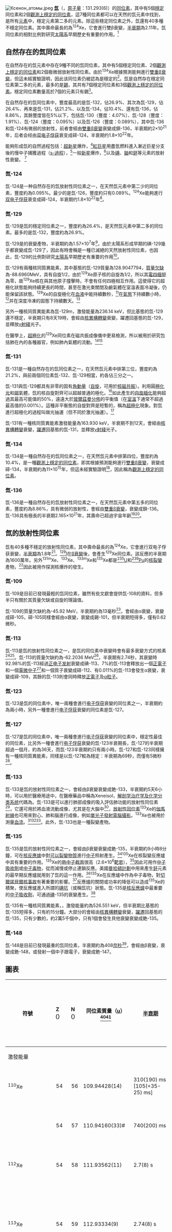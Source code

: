 {{infobox element isotopes
|infobox_name=xenon
|symbol=Xe
| name =  氙
|isotopes=
{{infobox element isotopes/isotopes decays | mn=124 | sym=氙 | na=0.095% | n=70 |firstlinks=yes
  | tsl=xenon-124  | link=氙-124 | lang=en 
  |  hl={{nowrap|1.8{{e|22}} <sub>[[年|年]]</sub>}}
  |  halflife_ref = <ref name="124Xe"/>
  |  dm={{衰變|εε}} | tsl1=terrium-124 | link1=碲-124 | lang1=en| pn=124 | ps=碲 }}
{{infobox element isotopes/isotopes decays | mn=125 | sym=Xe
 | na=[[synthetic_radioisotope|syn]] | hl=16.9 <sub>[[小時|小時]]</sub>
 | dm={{衰變|ε}} | de=1.652 | tsl1=iodine-125 | link1=碘-125 | lang1=en| pn=125 | ps=碘 }}
{{infobox element isotopes/isotopes decays | mn=126 | sym=Xe | na=0.089% | n=72 |firstlinks=yes}}
{{infobox element isotopes/isotopes decays | mn=127 | sym=Xe
 | na=syn | hl={{nowrap|<!--排版，避免下面的氙-136換行-->  <nowiki></nowiki>  <nowiki></nowiki>  <nowiki></nowiki>  <nowiki></nowiki>  <nowiki></nowiki>  <nowiki></nowiki>36.345 <sub>[[日|天]]</sub>}}
 | dm={{衰變|ε}} | de=0.662 | tsl1=iodine-127 | link1=碘-127 | lang1=en | pn=127 | ps=碘 }}
{{infobox element isotopes/isotopes stable | mn=128 | sym=Xe | na=1.910% | n=74 |firstlinks=yes}}
{{infobox element isotopes/isotopes stable | mn=129 | sym=Xe | na=26.401% | n=75 |firstlinks=no}}
{{infobox element isotopes/isotopes stable | mn=130 | sym=Xe | na=4.071% | n=76 |firstlinks=no}}
{{infobox element isotopes/isotopes stable | mn=131 | sym=Xe | na=21.232% | n=77 |firstlinks=no}}
{{infobox element isotopes/isotopes stable | mn=132 | sym=Xe | na=26.909% | n=78 |firstlinks=no}}
{{infobox element isotopes/isotopes decays | mn=133 | sym=Xe
 | na=syn | hl=5.247 <sub>[[日|天]]</sub>
 | dm={{衰變|β-}} | de=0.427 | tsl1=caesium-133 | link1=銫-133 | lang1=en | pn=133 | ps=銫}}
{{infobox element isotopes/isotopes decays | mn=134 | sym=Xe | na=10.436% | n=80 |firstlinks=yes
  |  hl={{nowrap|下限：}}<br/>{{nowrap|11{{e|15}} <sub>[[年|年]]</sub>}} |  halflife_ref = <ref name="124Xe&134Xe"/>
 }}
{{infobox element isotopes/isotopes decays | mn=135 | sym=氙 | tsl=xenon-135  | link=氙-135  | lang=en
 | na=syn | hl=9.14 <sub>[[小時|小時]]</sub>
 | dm={{衰變|β-}} | de=1.16 | link1=銫-135| pn=135 | ps=銫}}
{{infobox element isotopes/isotopes decays | mn=136 | sym=Xe | na=8.857% 
|hl=2.165{{e|21}} <sub>[[年|年]]</sub> | halflife_ref=<ref name="Albert2013">{{cite journal | doi = 10.1103/PhysRevC.89.015502
 | title = Improved measurement of the 2νββ half-life of <sup>136</sup>Xe with the EXO-200 detector
 | journal = Physical Review C| volume = 89| year = 2014
 | last1 = Albert | first1 = J. B.| last2 = Auger | first2 = M.| last3 = Auty | first3 = D. J.
 | last4 = Barbeau | first4 = P. S.| last5 = Beauchamp | first5 = E.| last6 = Beck | first6 = D.| last7 = Belov
 | first7 = V.| last8 = Benitez-Medina | first8 = C.| last9 = Bonatt | first9 = J.
 | last10 = Breidenbach | first10 = M.| last11 = Brunner | first11 = T.| last12 = Burenkov | first12 = A.| last13 = Cao | first13 = G. F.
 | last14 = Chambers | first14 = C.| last15 = Chaves | first15 = J.| last16 = Cleveland | first16 = B.
 | last17 = Cook | first17 = S.| last18 = Craycraft | first18 = A.| last19 = Daniels | first19 = T.
 | last20 = Danilov | first20 = M.| last21 = Daugherty | first21 = S. J.| last22 = Davis | first22 = C. G.| last23 = Davis | first23 = J.
 | last24 = Devoe | first24 = R.| last25 = Delaquis | first25 = S.| last26 = Dobi | first26 = A.| last27 = Dolgolenko | first27 = A.
 | last28 = Dolinski | first28 = M. J.
 | last29 = Dunford | first29 = M.| last30 = Fairbank | first30 = W.| display-authors = 29}}</ref>
<ref name="EXO">
{{cite journal |last=Ackerman |first=N. |coauthors=''et.al'' |year=2011 |title=Observation of Two-Neutrino Double-Beta Decay in <sup>136</sup>Xe with the EXO-200 Detector |journal=[[Physical_Review_Letters|Physical Review Letters]] |volume=107 |issue=21 |page=212501 |doi=10.1103/PhysRevLett.107.212501 |bibcode = 2011PhRvL.107u2501A}}</ref>
 | dm={{衰變|β-β-}} | de=2.45783 | mode_ref=<ref>{{cite journal | last1 = Redshaw | first1 = M. | last2 = Wingfield | first2 = E.
 | last3 = McDaniel | first3 = J. | last4 = Myers | first4 = E. | title = Mass and Double-Beta-Decay Q Value of <sup>136</sup>Xe
 | doi = 10.1103/PhysRevLett.98.053003 | journal = Physical Review Letters | volume = 98 | issue = 5 | pages = 53003 | year = 2007 | pmid = 
 | pmc = |bibcode = 2007PhRvL..98e3003R }}</ref> | tsl1=barium-136 | link1=鋇-136 | lang1=en | pn=136| ps=鋇}}

|isotopes table footnote=
|standard atomic weight=131.293(6)
|conventional atomic weight=
|standard atomic weight ref={{CIAAW2016}}
}}
[[Image:Ксенон_атомы.jpeg|thumb]]
'''[[氙|氙]]'''（{{化學式|氙}}，[[原子量|原子量]]：131.293(6)）的[[同位素|同位素]]，其中有5個[[穩定同位素|穩定]]同位素和2個[[觀測上穩定的同位素|觀測上穩定的同位素]]，這7種同位素都可以在天然的氙元素中找到，是所有[[化學元素|元素]]中，穩定元素第二多的元素。除這些穩定同位素之外，氙還有40多種不穩定同位素。其中壽命最長的為<sup>124</sup>Xe，它會進行雙β衰變，[[半衰期|半衰期]]為2.11{{e|21}}年。氙同位素的相對比例對研究[[太陽系|太陽系]]早期歷史有重要的作用。<ref name="kaneoka">{{cite journal|last=Kaneoka|first=Ichiro|title=Xenon's Inside Story|journal=Science|year=1998|volume=280|issue=5365|pages=851–852|doi=10.1126/science.280.5365.851b}}</ref>

== 自然存在的氙同位素 ==
{{main|氙}}
在自然存在的氙元素中存在9種不同的氙同位素，其中有5個穩定同位素、2個[[觀測上穩定的同位素|觀測上穩定的同位素]]和2個极微弱放射性同位素。由於<sup>134</sup>Xe根據預測能夠進行[[雙重β衰變|雙重β衰變]]，但這未經實驗證明，因此该同位素仍被認為是穩定的<ref name="124Xe&134Xe">{{cite journal|last=Barabash|first=A. S.|title=Average (Recommended) Half-Life Values for Two-Neutrino Double-Beta Decay|journal=Czechoslovak Journal of Physics|year=2002|volume=52|issue=4|pages=567–573|doi=10.1023/A:1015369612904|arxiv = nucl-ex/0203001 |bibcode = 2002CzJPh..52..567B }}</ref>。氙是自然存在穩定同位素第二多的元素，最多的是[[錫|錫]]，其共有7個穩定同位素和3個[[觀測上穩定的同位素|觀測上穩定的同位素]]。穩定同位素數量高於7個的元素只有錫<ref>{{cite book|first=J. B.|last=Rajam|year=1960|title=Atomic Physics|edition=7th|publisher=S. Chand and Co.|location=Delhi|isbn=81-219-1809-X}}</ref>。

在自然存在的氙同位素中，豐度最高的是氙-132，佔26.9%、其次為氙-129，佔26.4%、再來是氙-131，佔21.2%、以及氙-134，佔10.4%、還有氙-136，佔8.86%，其餘豐度皆在5%以下，包括氙-130（豐度：4.07%）、氙-128（豐度：1.91%）、氙-124（豐度：0.095%）以及氙-126（豐度：0.089%），其中氙-136和氙-124有微弱的放射性，前者會經由[[雙重β衰變|雙重β衰變]]衰變成鋇-136，半衰期約2×10<sup>21</sup>年，后者会经由[[双电子俘获|双电子俘获]]衰变成碲-124，半衰期约1.8×10<sup>22</sup>年。

能夠形成氙的自然過程包括：[[超新星|超新星]]爆炸，<ref name="heymann">{{cite conference|last=Heymann|first=D.|coauthors=Dziczkaniec, M.|title=Xenon from intermediate zones of supernovae|booktitle=Proceedings 10th Lunar and Planetary Science Conference|pages=1943–1959|publisher=Pergamon Press, Inc.|date=March 19–23, 1979|location=Houston, Texas|bibcode=1979LPSC...10.1943H}}</ref>[[紅巨星|紅巨星]]用盡氫燃料進入漸近巨星分支後的慢中子捕獲過程（[[s-過程|s-過程]]），<ref>{{cite journal|author=Beer, H.; Kaeppeler, F.; Reffo, G.; Venturini, G.|title=Neutron capture cross-sections of stable xenon isotopes and their application in stellar nucleosynthesis|journal=Astrophysics and Space Science |volume=97|issue=1 |pages=95–119|doi=10.1007/BF00684613 |bibcode=1983Ap&SS..97...95B|date=November 1983}}</ref>一般[[新星|新星]]爆炸，<ref>{{cite journal|last=Pignatari|first=M.|coauthors=Gallino, R.; Straniero, O.; Davis, A.|title=The origin of xenon trapped in presolar mainstream SiC grains|journal=Memorie della Societa Astronomica Italiana|year=2004|volume=75|pages=729–734|bibcode=2004MmSAI..75..729P|last2=Gallino|last3=Straniero|last4=Davis}}</ref>以及[[碘|碘]]、[[鈾|鈾]]和[[鈈|鈈]]等元素的放射性衰變。 <ref name="caldwell" />

=== 氙-124 ===
氙-124是一种自然存在的氙放射性同位素之一，在天然氙元素中第二少的同位素，豐度約為0.095%。最少的是氙-126，豐度約只有0.089%。<sup>124</sup>Xe能夠進行[[双电子俘获|双电子俘获]]衰变成碲-124，半衰期约1.8×10<sup>22</sup>年<ref name="124Xe">{{cite web |title=A Dark Matter Detector Just Recorded One of The Rarest Events Known to Science |url=https://www.sciencealert.com/a-dark-matter-detector-just-detected-one-of-the-rarest-events-ever-in-science |author=David Nield |date=2019-04-26 |accessdate=2019-04-29 |archive-date=2019-04-26 |archive-url=https://web.archive.org/web/20190426030325/https://www.sciencealert.com/a-dark-matter-detector-just-detected-one-of-the-rarest-events-ever-in-science |dead-url=no }}</ref>。

=== 氙-129 ===
氙-129是氙的穩定同位素之一，豐度約為26.4%，是天然氙元素中第二多的同位素。最多的是氙-132，豐度約為26.9%。

氙-129是{{link-en|碘-129|Iodine-129}}的衰變產物，半衰期約為1.57×10<sup>7</sup>年<ref name="B">National Nuclear Data Center, Brookhaven National Laboratory, information extracted from the [http://www.nndc.bnl.gov/nudat2/ NuDat 2.1 database] {{Wayback|url=http://www.nndc.bnl.gov/nudat2/ |date=20180714022824 }}. (Retrieved Sept. 2005, from the code of the popup boxes).</ref>，由於太陽系形成早期的碘-129幾乎都衰變成氙-129了，因此有時會稱{{link-en|碘-129|Iodine-129}}是一種已滅絕的天然放射性同位素，也因此，氙-129的比例對研究[[太陽系|太陽系]]早期歷史有重要的作用<ref name="kaneoka" />。

氙-129有兩種核同質異能素，其中基態的氙-129質量為128.9047794，[[質量欠缺|質量欠缺]]為-88.6960MeV，具有自旋1/2，由於<sup>129</sup>Xe原子核的自旋為1/2，所以其[[電場|電]][[四極矩|四極矩]]為零，故<sup>129</sup>Xe核在與其他原子撞擊時，不會有任何四極相互作用。這使得它的超極化狀態能夠持續更長的時間，甚至在激光束關閉及鹼氣體在室溫表面冷凝後，仍能保留該狀態。<sup>129</sup>Xe的自旋極化在[[血液|血液]]中能持續數秒，<ref>{{cite journal|first=J.|last=Wolber|coauthors=Cherubini, A.; Leach, M. O.; Bifone, A.|title = On the oxygenation-dependent <sup>129</sup>Xe ''T''<sub>1</sub> in blood|year = 2000|journal = NMR in Biomedicine|volume = 13|issue = 4|pages = 234–7|doi = 10.1002/1099-1492(200006)13:4<234::AID-NBM632>3.0.CO;2-K|pmid=10867702}}</ref>在[[氣態|氣態]]下持續數小時，<ref>{{ cite journal|first=B.|last=Chann|coauthors=Nelson, I. A.; Anderson, L. W.; Driehuys, B.; Walker, T. G.|title=<sup>129</sup>Xe-Xe molecular spin relaxation|year=2002|journal=Physical Review Letters|volume=88|issue=11|pages=113–201|doi=10.1103/PhysRevLett.88.113201 |bibcode=2002PhRvL..88k3201C}}</ref>并在深度冷凍的固態下持續數天。<ref>{{cite encyclopedia|first=Gustav Konrad|last=von Schulthess|coauthors=Smith, Hans-Jørgen; Pettersson, Holger; Allison, David John|year=1998|title=The Encyclopaedia of Medical Imaging|page=194|publisher=Taylor & Francis|isbn=1-901865-13-4|url=http://books.google.com/books?id=zvDY5unRC4oC&pg=PA194|accessdate=2013-12-13|archive-date=2014-01-05|archive-url=https://web.archive.org/web/20140105070852/http://books.google.com/books?id=zvDY5unRC4oC&pg=PA194|dead-url=no}}</ref>

另外一種核同質異能素為氙-129m，激發能量為236.14 keV，但比基態的氙-129還不穩定，半衰期只有8天19時，會經由[[核異構轉變|核異構轉變]]衰變，躍遷回基態的氙-129，並釋放[[γ射綫|γ射綫]]光子。

在醫學上，[[超極化_(物理學)|超極化]]的<sup>129</sup>Xe同位素在磁共振成像儀中更易檢測，所以被用於研究包括肺在內的各種器官，例如肺內氣體的流動。<ref>{{cite journal|last=Albert|first=M. S.|coauthors=Balamore, D.|title=Development of hyperpolarized noble gas MRI|journal=Nuclear Instruments and Methods in Physics Research A|year=1998|volume=402|issue=2–3|pages=441–53|doi=10.1016/S0168-9002(97)00888-7 |pmid=11543065|bibcode = 1998NIMPA.402..441A }}</ref><ref>{{cite news|last=Irion|first=Robert|date=March 23, 1999|title=Head Full of Xenon?|publisher=Science News|url=http://sciencenow.sciencemag.org/cgi/content/full/1999/323/3|accessdate=2007-10-08|archiveurl=https://web.archive.org/web/20040117194538/http://sciencenow.sciencemag.org/cgi/content/full/1999/323/3|archivedate=2004年1月17日|deadurl=yes}}</ref>

=== 氙-131 ===
氙-131是一種自然存在的氙同位素之一，在天然氙元素中排第三位，豐度約為21.2%，與前兩個同位素氙-132、氙-129相當，約各佔三分之一。

氙-131與氙-129都具有非零的固有[[角動量|角動量]]（[[自旋|自旋]]，可用於[[核磁共振|核磁共振]]）。利用圓[[極化光|極化光]]和[[銣|銣]]氣體，氙的核自旋對齊可以超越普通的極化。<ref>{{cite journal|last=Otten|first=Ernst W.|year=2004|title=Take a breath of polarized noble gas|journal=Europhysics News|volume=35|issue=1|doi=10.1051/epn:2004109|page=16|bibcode = 2004ENews..35...16O }}</ref>如此產生的[[自旋極化|自旋極化]]能夠超過其最高可能值的50%，遠遠大於[[玻爾茲曼分佈|玻爾茲曼分佈]]的平衡值（在[[室溫|室溫]]下通常不超過最高值的0.001%）。這種非平衡態的自旋對齊是短暫的，稱為[[超極化_(物理學)|超極化]]現象。對氙進行超極化的過程叫做光抽運（但不同於激光抽運）。<ref>{{cite journal|journal=Physical Review Letters|volume=96|issue=5|page=053002|year=2006|title = Optical Pumping System Design for Large Production of Hyperpolarized <sup>129</sup>Xe|first=I. C.|last=Ruset|coauthors=Ketel, S.; Hersman, F. W.|doi=10.1103/PhysRevLett.96.053002 |bibcode=2006PhRvL..96e3002R}}</ref>

氙-131有一種核同質異能素激發能量為163.930 keV，半衰期不到12天，會經由[[核異構轉變|核異構轉變]]衰變，[[躍遷|躍遷]]回基態的氙-131，並釋放[[γ射綫|γ射綫]]光子。

=== 氙-134 ===
氙-134是一種自然存在的氙同位素之一，在天然氙元素中排第四位，豐度約為10.4%，是一種[[觀測上穩定的同位素|觀測上穩定的同位素]]，即其根據預測能夠進行[[雙重β衰變|雙重β衰變]]，衰變成碲-134，半衰期約為11×10<sup>15</sup>年，但這未經實驗證明<ref name="124Xe&134Xe"/>，因此稱為[[觀測上穩定的同位素|觀測上穩定的同位素]]。
=== 氙-136 ===
氙-136是一種自然存在的氙放射性同位素之一，在天然氙元素中第五多的同位素，豐度約為8.86%，具有微弱的放射性，會經由[[雙重β衰變|雙重β衰變]]，衰變成鋇-136。氙-136具有極長的半衰期2.165×10<sup>21</sup>年，其壽命已超過宇宙年齡<ref name="Albert2013"/><ref name="EXO"/>。

== 氙的放射性同位素 ==
氙有40多種不穩定的放射性同位素，其中壽命最長的為<sup>124</sup>Xe，它會進行双电子俘获衰變，[[半衰期|半衰期]]為1.8{{e|22}}年<ref name="124Xe"/>。[[碘|<sup>129</sup>I]]在[[β衰變|β衰變]]後，會產生<sup>129</sup>Xe同位素。該反應的半衰期為1600萬年。另外<sup>131m</sup>Xe、<sup>133</sup>Xe、<sup>133m</sup>Xe和<sup>135</sup>Xe都是[[鈾|<sup>235</sup>U]]和[[鈈|<sup>239</sup>Pu]]的[[核裂變|核裂變]]產物，<ref name="caldwell">{{cite web|last=Caldwell|first=Eric|url=http://wwwrcamnl.wr.usgs.gov/isoig/period/xe_iig.html|title=Periodic Table – Xenon|work=Resources on Isotopes|publisher=USGS|accessdate=2007-10-08|date=January 2004|archive-date=2013-12-13|archive-url=https://web.archive.org/web/20131213053952/http://wwwrcamnl.wr.usgs.gov/isoig/period/xe_iig.html|dead-url=yes}}</ref>因此被用作探測核爆炸的發生。
=== 氙-109 ===
氙-109是目前已發現最輕的氙同位素，雖然有些文獻會提供氙-108的資料，但多半只有關於其質量欠缺或自旋的理論值。

氙-109的質量欠缺約為-45.92 MeV，半衰期約為13毫秒<ref name="109Xe">{{Cite web |url=http://www.nndc.bnl.gov/nudat2/reCenter.jsp?z=54&n=55 |title=Xenon-109 |accessdate=2015-09-20 |archive-date=2016-12-31 |archive-url=https://web.archive.org/web/20161231205424/http://www.nndc.bnl.gov/nudat2/reCenter.jsp?z=54&n=55 |dead-url=no }}</ref>，會經由α衰變，衰變成碲-105，碲-105同樣會經由α衰變，衰變成錫-101，但半衰期短得多，僅有0.62微秒。

=== 氙-113 ===
氙-113是氙的放射性同位素之一，是氙的同位素中衰變時會有最多衰變方式的核素<ref name="A">G. Audi, O. Bersillon, J. Blachot, A.H. Wapstra. [http://amdc.in2p3.fr/web/nubase_en.html The Nubase2003 evaluation of nuclear and decay properties] {{Wayback|url=http://amdc.in2p3.fr/web/nubase_en.html |date=20110716114059 }}, Nuc. Phys. A 729, pp. 3-128 (2003).</ref><ref name="iso_data"/>。氙-113的質量欠缺約為-62.2036 MeV<ref name="113Xe">[http://www.nndc.bnl.gov/nudat2/reCenter.jsp?z=54&n=59 Xenon-113] {{Wayback|url=http://www.nndc.bnl.gov/nudat2/reCenter.jsp?z=54&n=59 |date=20161231213316 }} nndc.bnl.gov [2014-9-20]</ref>，半衰期有2.74秒，其衰變時92.98%的氙-113經過[[正电子发射|正电子发射]]衰變成碘-113、7%的氙-113會釋放出一個[[正電子|正電子]]和一個[[電微中子|電微中子]]<ref>{{cite web|author=The University of North Carolina at Chapel Hill|title=Nuclear Chemistry|url=http://www.shodor.org/unchem/advanced/nuc/|accessdate=2012-06-14|archive-date=2019-02-24|archive-url=https://web.archive.org/web/20190224140529/http://www.shodor.org/unchem/advanced/nuc/|dead-url=no}}</ref>和一個質子衰變成碲-112、有0.011%的氙-113會發生α衰變，衰變成碲-109，其餘的氙-113則會同時釋放[[正電子|正電子]]及[[α粒子|α粒子]]。
=== 氙-123 ===
氙-123是氙的同位素中，唯一兩種會進行[[电子俘获|电子俘获]]衰變的同位素之一，半衰期約為兩小時，另外一種會進行[[电子俘获|电子俘获]]衰變的同位素是氙-127。
=== 氙-127 ===
氙-127是氙的同位素中，唯一兩種會進行[[电子俘获|电子俘获]]衰變的同位素中，穩定性最佳的同位素，比另外一種會進行[[电子俘获|电子俘获]]衰變的氙-123半衰期長，氙-127的半衰期超過一個月，約為36天，而氙-123半衰期約只有兩小時。氙-127和氙-123同樣擁有一種核同質異能素，同樣是以氙-127較為穩定：{{核素|氙|127|m}}半衰期為69秒，而{{核素|氙|123|m}}僅有5微秒<ref name="iso_mass_data"/>。

=== 氙-133 ===
{{Infobox isotope|氙-133
    | alternate_names =氙-133
    | background = cyan
    | name_and_symbol = 氙-133, <sup>133</sup>Xe
    | mass_number = 133
    | symbol = Xe
    | num_neutrons = 79  
    | num_protons = 54
    | abundance =  [[Synthetic_radioisotope|syn]]
    | halflife = 5.243 [[Day|d]] (1)
    | decay_product = Caesium-133
    | decay_mass = 133
    | decay_symbol = Cs
    | mass = 132.9059107
    | spin = 3/2+
    | excess_energy =
    | error1 =
    | binding_energy =
    | error2 =
    | decay_mode1 = [[Beta_decay|Beta<sup>−</sup>]]
    | decay_energy1 = 0.427
    | decay_mode2 =
    | decay_energy2 =
    | decay_mode3 =
    | decay_energy3 =
    | decay_mode4 =
    | decay_energy4 =
    }} 
氙-133是氙的放射性同位素之一，會經由β衰變衰變成銫-133，半衰期約5天6小時，可以用於醫療用途中，在醫療藥品中稱為Xeneisol，[[解剖学治疗学及化学分类系统|解剖学治疗学及化学分类系统]]代碼為{{ATC|V09|EX03}}。氙-133是可以進行肺部成像的吸入評估肺功能的放射性同位素<ref>{{Cite journal | last1 = Jones | first1 = R. L. | last2 = Sproule | first2 = B. J. | last3 = Overton | first3 = T. R. | title = Measurement of regional ventilation and lung perfusion with Xe-133 | url = https://archive.org/details/sim_journal-of-nuclear-medicine_1978-10_19_10/page/1187 | journal = Journal of nuclear medicine| volume = 19 | issue = 10 | pages = 1187–1188 | year = 1978 | pmid = 722337}}</ref>，它還可用於將血液流動成像，尤其是在大腦中<ref>{{Cite journal | last1 = Hoshi | first1 = H. | last2 = Jinnouchi | first2 = S. | last3 = Watanabe | first3 = K. | last4 = Onishi | first4 = T. | last5 = Uwada | first5 = O. | last6 = Nakano | first6 = S. | last7 = Kinoshita | first7 = K. | title = Cerebral blood flow imaging in patients with brain tumor and arterio-venous malformation using Tc-99m hexamethylpropylene-amine oxime--a comparison with Xe-133 and IMP | journal = Kaku igaku. the Japanese journal of nuclear medicine | volume = 24 | issue = 11 | pages = 1617–1623 | year = 1987 | pmid = 3502279}}</ref>，[[放射性同位素|放射性同位素]]<sup>133</sup>Xe的[[伽馬射線|伽馬射線]]也可用來對心、肺和腦進行成像，例如[[單光子發射電腦攝影|單光子發射電腦攝影]]。<sup>133</sup>Xe也被用於測量[[血流|血流]]。<ref>{{cite book|first=Ernst|last=Van Der Wall|year=1992|title=What's New in Cardiac Imaging?: SPECT, PET, and MRI
|publisher=Springer|isbn=0-7923-1615-0|url=http://books.google.com/?id=PypZMUhqnK8C&pg=PA41|accessdate=2013-12-13}}</ref><ref>{{cite journal|last=Frank|first=John|title=Introduction to imaging: The chest|journal=Student BMJ|year=1999|volume=12|pages=1–44|url=http://student.bmj.com/issues/04/01/education/8.php|accessdate=2008-06-04|archive-date=2008-05-24|archive-url=https://web.archive.org/web/20080524053951/http://student.bmj.com/issues/04/01/education/8.php|dead-url=no}}</ref><ref>{{cite web|last=Chandak|first=Puneet K.|date=July 20, 1995|url=http://brighamrad.harvard.edu/education/online/BrainSPECT/Theory/Xenon133.html|title=Brain SPECT: Xenon-133|publisher=Brigham RAD|accessdate=2008-06-04|deadurl=yes|archiveurl=https://web.archive.org/web/20120104015834/http://brighamrad.harvard.edu/education/online/BrainSPECT/Theory/Xenon133.html|archivedate=2012年1月4日}}</ref>。此外，氙-133也是一種裂變產物。

=== 氙-135 ===
氙-135是氙的放射性同位素之一，會經由β衰變衰變成銫-135，半衰期約9小時8分鐘，可在[[核反應爐|核反應爐]]中對[[可以裂變物質|可以裂變物質]]進行[[中子|中子]]照射產生。<ref name="lanl">{{cite web |author=Husted, Robert; Boorman, Mollie |date=2003-12-15 |url=http://periodic.lanl.gov/54.shtml |title=Xenon |publisher=Los Alamos National Laboratory, Chemical Division |accessdate=2013-12-13 |archiveurl=https://web.archive.org/web/20130214141617/http://periodic.lanl.gov/54.shtml |archivedate=2013-02-14 |deadurl=yes }}</ref><sup>135</sup>Xe在核裂變反應爐中具有重要的作用。<sup>135</sup>Xe的[[熱中子|熱中子]][[中子截面|截面]]很高（2.6×10<sup>6</sup>[[靶恩|靶恩]]），<ref name="stacey">{{cite book|first=Weston M.|last=Stacey|year=2007|title=Nuclear Reactor Physics|page=213|url=http://books.google.com/?id=y1UgcgVSXSkC&pg=PA213|publisher=Wiley-VCH|isbn=3-527-40679-4|accessdate=2013-12-13}}</ref>因此可用作[[中子吸收劑|中子吸收劑]]或[[中子毒物|中子毒物]]，從而減慢或停止連鎖反應。美國[[曼哈頓計劃|曼哈頓計劃]]中用來產生[[鈈|鈈]]元素的最早期反應爐就用到了氙的這一作用。<ref>{{cite web|author=Staff|url=http://www.cfo.doe.gov/me70/manhattan/hanford_operational.htm|archiveurl=https://web.archive.org/web/20091210094859/http://www.cfo.doe.gov/me70/manhattan/hanford_operational.htm|archivedate=2009-12-10|title=Hanford Becomes Operational|work=The Manhattan Project: An Interactive History|publisher=U.S. Department of Energy|accessdate=2007-10-10|deadurl=yes}}</ref><sup>135</sup>Xe在反應爐中作為中子毒物，對[[切爾諾貝爾核事故|切爾諾貝爾核事故]]有著重要的影響。<ref>{{cite book|title=Modern Physics: An Introductory Text|year=2000|first=Jeremy I.|last=Pfeffer|coauthors=Nir, Shlomo|pages=421 ff.|publisher=Imperial College Press|isbn=1-86094-250-4|url=http://books.google.com/?id=KmMYWP56t98C&pg=PA421|accessdate=2013-12-13}}</ref>反應爐的關閉或功率的降低可以造成<sup>135</sup>Xe的積聚，使反應爐進入所謂的[[碘坑|碘坑]]（或稱氙坑）狀態。氙-135是[[核反應爐|核反應爐]]中最重要的[[中子吸收劑|中子吸收劑]]，可通過[[碘|碘]]-135的衰變產生。<ref name="stacey" />

氙-135有一種核同質異能素，{{核素|氙|135|m}}，激發能量約為526.551 keV，但半衰期比基態的氙-135短得多，只有約15分鐘。大部分的{{核素|氙|135|m}}會經由[[核異構轉變|核異構轉變]]衰變，[[躍遷|躍遷]]回基態的氙-135，只有少數的{{核素|氙|135|m}}，約2萬5千個{{核素|氙|135|m}}中，只有1個{{核素|氙|135|m}}會發生貝他衰變衰變成銫-135。

=== 氙-148 ===
氙-148是目前已發現最重的氙同位素，半衰期約為408[[奈秒|奈秒]]<ref name="148Xe">[http://www.nndc.bnl.gov/nudat2/reCenter.jsp?z=54&n=94 Xenon-148] {{Wayback|url=http://www.nndc.bnl.gov/nudat2/reCenter.jsp?z=54&n=94 |date=20170628121956 }} nndc.bnl.gov</ref>，會經由β衰變，衰變成銫-148，或發射一個中子跟電子，衰變成銫-147。

==圖表==
{| class="wikitable" style="font-size:95%; white-space:nowrap"
! rowspan="2" | 符號
! Z（{{Subatomic particle|link=yes|Proton}}）
! N（{{Subatomic particle|link=yes|Neutron}}）
! 同位素質量（[[原子質量單位|u]]）<ref name="iso_mass_data">Isotope masses from [http://www.nndc.bnl.gov/amdc/index.html Ame2003 Atomic Mass Evaluation] {{webarchive|url=https://web.archive.org/web/20080923134436/http://www.nndc.bnl.gov/amdc/index.html |date=2008-09-23 }} by G. Audi, A.H. Wapstra, C. Thibault, J. Blachot and O. Bersillon in ''Nuclear Physics'' A729 (2003).</ref><ref name="iso_mass">Isotopic compositions and standard atomic masses from [http://www.iupac.org/publications/pac/2003/7506/7506x0683.html Atomic weights of the elements. Review 2000 (IUPAC Technical Report)] {{Wayback|url=http://www.iupac.org/publications/pac/2003/7506/7506x0683.html |date=20110324090740 }}. ''Pure Appl. Chem.'' Vol. 75, No. 6, pp. 683-800, (2003) and [http://www.iupac.org/news/archives/2005/atomic-weights_revised05.html Atomic Weights Revised (2005)] {{Wayback|url=http://www.iupac.org/news/archives/2005/atomic-weights_revised05.html |date=20080305062433 }}.</ref>
! rowspan="2" | [[半衰期|半衰期]]
! rowspan="2" | [[衰變方式|衰變<br>方式]]<ref name="iso_data">{{cite web |url=http://www.nucleonica.net/unc.aspx |title=Universal Nuclide Chart |publisher=nucleonica |registration=yes |accessdate=2015-09-19 |archive-date=2017-02-19 |archive-url=https://web.archive.org/web/20170219043412/http://www.nucleonica.net/unc.aspx |dead-url=no }}</ref><ref group="n">縮寫的涵義：<br>{{衰變|εε}}： [[双电子俘获|双电子俘获]]<br>{{衰變|EC}}： [[电子俘获|电子俘获]]<br>[[核異構轉變|IT]]： [[核異構轉變|核異構轉變]]<br>{{衰變|β+}}：[[正电子发射|正电子发射]]<br>{{衰變|β-}}：[[貝他衰變|貝他衰變]]</ref>
! rowspan="2" | [[衰变产物|衰變<br>產物]]<ref group="n">穩定的衰變產物以粗體表示。</ref>
! rowspan="2" | [[原子核|原子核]]<br />[[自旋|自旋]]
! rowspan="2" | 相對[[豐度|豐度]]<br />（[[莫耳|莫耳]]分率）
! rowspan="2" | 相對[[豐度|豐度]]<br />的變化量<br />（[[莫耳|莫耳]]分率）
|-
! colspan="3" | 激發能量
|-
| rowspan=2|<sup>110</sup>Xe
| rowspan=2 style="text-align:right" | 54
| rowspan=2 style="text-align:right" | 56
| rowspan=2|109.94428(14)
| rowspan=2|310(190) ms<br>[105(+35-25) ms]
| {{衰變|β+}}
| <sup>110</sup>I
| rowspan=2|0+
| rowspan=2|
| rowspan=2|
|-
| {{衰變|α}}
| <sup>106</sup>Te
|-
| rowspan=2|{{核素|氙|111}}
| rowspan=2 style="text-align:right" | 54
| rowspan=2 style="text-align:right" | 57
| rowspan=2|110.94160(33)#
| rowspan=2|740(200) ms
| {{衰變|β+}} (90%)
| <sup>111</sup>I
| rowspan=2|5/2+#
| rowspan=2|
| rowspan=2|
|-
| {{衰變|α}} (10%)
| <sup>107</sup>Te
|-
| rowspan=2|<sup>112</sup>Xe
| rowspan=2 style="text-align:right" | 54
| rowspan=2 style="text-align:right" | 58
| rowspan=2|111.93562(11)
| rowspan=2|2.7(8) s
| {{衰變|β+}} (99.1%)
| <sup>112</sup>I
| rowspan=2|0+
| rowspan=2|
| rowspan=2|
|-
| {{衰變|α}} (.9%)
| <sup>108</sup>Te
|-
| rowspan=4|<sup>113</sup>Xe
| rowspan=4 style="text-align:right" | 54
| rowspan=4 style="text-align:right" | 59
| rowspan=4|112.93334(9)
| rowspan=4|2.74(8) s
| {{衰變|β+}} (92.98%)
| <sup>113</sup>I
| rowspan=4|(5/2+)#
| rowspan=4|
| rowspan=4|
|-
| {{衰變|β+}}, [[proton_emission|p]] (7%)
| <sup>112</sup>Te
|-
| {{衰變|α}} (.011%)
| <sup>109</sup>Te
|-
| {{衰變|β+}}, {{衰變|α}} (.007%)
| <sup>109</sup>Sb
|-
| <sup>114</sup>Xe
| style="text-align:right" | 54
| style="text-align:right" | 60
| 113.927980(12)
| 10.0(4) s
| {{衰變|β+}}
| <sup>114</sup>I
| 0+
|
|
|-
| rowspan=3|<sup>115</sup>Xe
| rowspan=3 style="text-align:right" | 54
| rowspan=3 style="text-align:right" | 61
| rowspan=3|114.926294(13)
| rowspan=3|18(4) s
| {{衰變|β+}} (99.65%)
| <sup>115</sup>I
| rowspan=3|(5/2+)
| rowspan=3|
| rowspan=3|
|-
| {{衰變|β+}}, {{衰變|p}} (.34%)
| <sup>114</sup>Te
|-
| {{衰變|β+}}, {{衰變|α}} (3×10<sup>−4</sup>%)
| <sup>111</sup>Sb
|-
| <sup>116</sup>Xe
| style="text-align:right" | 54
| style="text-align:right" | 62
| 115.921581(14)
| 59(2) s
| {{衰變|β+}}
| <sup>116</sup>I
| 0+
|
|
|-
| rowspan=2|<sup>117</sup>Xe
| rowspan=2 style="text-align:right" | 54
| rowspan=2 style="text-align:right" | 63
| rowspan=2|116.920359(11)
| rowspan=2|61(2) s
| {{衰變|β+}} (99.99%)
| <sup>117</sup>I
| rowspan=2|5/2(+)
| rowspan=2|
| rowspan=2|
|-
| {{衰變|β+}}, {{衰變|p}} (.0029%)
| <sup>116</sup>Te
|-
| <sup>118</sup>Xe
| style="text-align:right" | 54
| style="text-align:right" | 64
| 117.916179(11)
| 3.8(9) min
| {{衰變|β+}}
| <sup>118</sup>I
| 0+
|
|
|-
| <sup>119</sup>Xe
| style="text-align:right" | 54
| style="text-align:right" | 65
| 118.915411(11)
| 5.8(3) min
| {{衰變|β+}}
| <sup>119</sup>I
| 5/2(+)
|
|
|-
| <sup>120</sup>Xe
| style="text-align:right" | 54
| style="text-align:right" | 66
| 119.911784(13)
| 40(1) min
| {{衰變|β+}}
| <sup>120</sup>I
| 0+
|
|
|-
| <sup>121</sup>Xe
| style="text-align:right" | 54
| style="text-align:right" | 67
| 120.911462(12)
| 40.1(20) min
| {{衰變|β+}}
| <sup>121</sup>I
| (5/2+)
|
|
|-
| <sup>122</sup>Xe
| style="text-align:right" | 54
| style="text-align:right" | 68
| 121.908368(12)
| 20.1(1) h
| {{衰變|β+}}
| <sup>122</sup>I
| 0+
|
|
|-
| <sup>123</sup>Xe
| style="text-align:right" | 54
| style="text-align:right" | 69
| 122.908482(10)
| 2.08(2) h
| {{衰變|EC}}
| <sup>123</sup>I
| 1/2+
|
|
|-
| style="text-indent:1em" | <sup>123m</sup>Xe
| colspan="3" style="text-indent:2em" | 185.18(22) keV
| 5.49(26) µs
|
|
| 7/2(-)
|
|
|-
| <sup>124</sup>Xe<ref group="n" name="PN">原生核素</ref>
| style="text-align:right" | 54
| style="text-align:right" | 70
| 123.905893(2)
| '''1.8(<small><small>{{su|p=0.5 (stat)|b=0.1 (sys)}}</small></small>){{e|22}} yr'''<ref name="124Xe"/>
| {{衰變|εε}}
| '''<sup>124</sup>Te'''
| 0+
| 9.52(3)×10<sup>−4</sup>
|
|-
| <sup>125</sup>Xe
| style="text-align:right" | 54
| style="text-align:right" | 71
| 124.9063955(20)
| 16.9(2) h
| {{衰變|β+}}
| <sup>125</sup>I
| 1/2(+)
|
|
|-
| style="text-indent:1em" | <sup>125m1</sup>Xe
| colspan="3" style="text-indent:2em" | 252.60(14) keV
| 56.9(9) s
| [[核異構轉變|IT]]
| <sup>125</sup>Xe
| 9/2(-)
|
|
|-
| style="text-indent:1em" | <sup>125m2</sup>Xe
| colspan="3" style="text-indent:2em" | 295.86(15) keV
| 0.14(3) µs
|
|
| 7/2(+)
|
|
|-
| <sup>126</sup>Xe
| style="text-align:right" | 54
| style="text-align:right" | 72
| 125.904274(7)
| colspan=3 align=center|'''[[觀測上穩定的同位素|觀測上穩定]]'''<ref group="n">理論上會經由{{衰變|β+}}{{衰變|β+}}衰變，衰變成'''<sup>126</sup>Te'''</ref>
| 0+
| 8.90(2)×10<sup>−4</sup>
|
|-
| <sup>127</sup>Xe
| style="text-align:right" | 54
| style="text-align:right" | 73
| 126.905184(4)
| 36.345(3) d
| {{衰變|EC}}
| '''<sup>127</sup>I'''
| 1/2+
|
|
|-
| style="text-indent:1em" | <sup>127m</sup>Xe
| colspan="3" style="text-indent:2em" | 297.10(8) keV
| 69.2(9) s
| [[核異構轉變|IT]]
| <sup>127</sup>Xe
| 9/2-
|
|
|-
| <sup>128</sup>Xe
| style="text-align:right" | 54
| style="text-align:right" | 74
| 127.9035313(15)
| colspan=3 align=center|'''{{衰變|Stable}}'''<ref group="n" name="SF">理論上會發生[[自發裂變|自發裂變]]</ref>
| 0+
| 0.019102(8)
|
|-
| <sup>129</sup>Xe{{#tag:ref|可用於研究太陽系歷史<ref name="kaneoka"/>，測定某些事件的時間|group="n"}}
| style="text-align:right" | 54
| style="text-align:right" | 75
| 128.9047794(8)
| colspan=3 align=center|'''{{衰變|Stable}}'''<ref group="n" name="SF" />
| 1/2+
| 0.264006(82)
|
|-
| style="text-indent:1em" | <sup>129m</sup>Xe
| colspan="3" style="text-indent:2em" | 236.14(3) keV
| 8.88(2) d
| [[核異構轉變|IT]]
| '''<sup>129</sup>Xe'''
| 11/2-
|
|
|-
| <sup>130</sup>Xe
| style="text-align:right" | 54
| style="text-align:right" | 76
| 129.9035080(8)
| colspan=3 align=center|'''{{衰變|Stable}}'''<ref group="n" name="SF" />
| 0+
| 0.040710(13)
|
|-
| <sup>131</sup>Xe<ref group="n" name="FP">[[核裂变产物|核裂变产物]]</ref>
| style="text-align:right" | 54
| style="text-align:right" | 77
| 130.9050824(10)
| colspan=3 align=center|'''{{衰變|Stable}}'''<ref group="n" name="SF" />
| 3/2+
| 0.212324(30)
|
|-
| style="text-indent:1em" | <sup>131m</sup>Xe
| colspan="3" style="text-indent:2em" | 163.930(8) keV
| 11.934(21) d
| [[核異構轉變|IT]]
| '''<sup>131</sup>Xe'''
| 11/2-
|
|
|-
| {{核素|氙|link=yes}}<ref group="n" name="FP" />
| style="text-align:right" | 54
| style="text-align:right" | 78
| 131.9041535(10)
| colspan=3 align=center|'''{{衰變|Stable}}'''<ref group="n" name="SF" />
| 0+
| 0.269086(33)
|
|-
| style="text-indent:1em" | <sup>132m</sup>Xe
| colspan="3" style="text-indent:2em" | 2752.27(17) keV
| 8.39(11) ms
| [[核異構轉變|IT]]
| '''<sup>132</sup>Xe'''
| (10+)
|
|
|-
| <sup>133</sup>Xe<ref group="n" name="FP" /><ref group="n" name="Med">有[[核医学|醫療用途]]</ref>
| style="text-align:right" | 54
| style="text-align:right" | 79
| 132.9059107(26)
| 5.2475(5) d
| {{衰變|β-}}
| '''<sup>133</sup>Cs'''
| 3/2+
|
|
|-
| style="text-indent:1em" | <sup>133m</sup>Xe
| colspan="3" style="text-indent:2em" | 233.221(18) keV
| 2.19(1) d
| [[核異構轉變|IT]]
| <sup>133</sup>Xe
| 11/2-
|
|
|-
| <sup>134</sup>Xe<ref group="n" name="FP" />
| style="text-align:right" | 54
| style="text-align:right" | 80
| 133.9053945(9)
| colspan=3 align=center|'''[[觀測上穩定的同位素|觀測上穩定]]''' <ref group="n">理論上會經由{{衰變|β-}}{{衰變|β-}}衰變，衰變成'''<sup>134</sup>Ba'''，半衰期超過11×10<sup>15</sup>年。</ref>
| 0+
| 0.104357(21)
|
|-
| style="text-indent:1em" | <sup>134m1</sup>Xe
| colspan="3" style="text-indent:2em" | 1965.5(5) keV
| 290(17) ms
| [[核異構轉變|IT]]
| '''<sup>134</sup>Xe'''
| 7-
|
|
|-
| style="text-indent:1em" | <sup>134m2</sup>Xe
| colspan="3" style="text-indent:2em" | 3025.2(15) keV
| 5(1) µs
|
|
| (10+)
|
|
|-
| {{link-en|氙-135|Xenon-135|{{核素|氙|135}}}}
| style="text-align:right" | 54
| style="text-align:right" | 81
| 134.907227(5)
| 9.14(2) h
| {{衰變|β-}}
| <sup>135</sup>Cs
| 3/2+
|
|
|-
| rowspan=2 style="text-indent:1em" | <sup>135m</sup>Xe
| rowspan=2 colspan="3" style="text-indent:2em" | 526.551(13) keV
| rowspan=2|15.29(5) min
| [[核異構轉變|IT]] (99.99%)
| <sup>135</sup>Xe
| rowspan=2|11/2-
| rowspan=2|
| rowspan=2|
|-
| {{衰變|β-}} (.004%)
| <sup>135</sup>Cs
|-
| <sup>136</sup>Xe<ref group="n" name="PN">原生核素</ref>
| style="text-align:right" | 54
| style="text-align:right" | 82
| 135.907219(8)
| '''2.165(<small><small>{{su|p=0.016 (stat)|b=0.059 (sys)}}</small></small>)×10{{su|p=<small>21</small>|b=[[年|yr]]}}'''<ref name="Albert2013"/>
|{{衰變|β-β-}}
| '''<sup>136</sup>Ba'''
| 0+
| 0.088573(44)
|
|-
| style="text-indent:1em" | <sup>136m</sup>Xe
| colspan="3" style="text-indent:2em" | 1891.703(14) keV
| 2.95(9) µs
|
| 
| 6+
|
|
|-
| <sup>137</sup>Xe
| style="text-align:right" | 54
| style="text-align:right" | 83
| 136.911562(8)
| 3.818(13) min
| {{衰變|β-}}
| <sup>137</sup>Cs
| 7/2-
|
|
|-
| <sup>138</sup>Xe
| style="text-align:right" | 54
| style="text-align:right" | 84
| 137.91395(5)
| 14.08(8) min
| {{衰變|β-}}
| <sup>138</sup>Cs
| 0+
|
|
|-
| <sup>139</sup>Xe
| style="text-align:right" | 54
| style="text-align:right" | 85
| 138.918793(22)
| 39.68(14) s
| {{衰變|β-}}
| <sup>139</sup>Cs
| 3/2-
|
|
|-
| <sup>140</sup>Xe
| style="text-align:right" | 54
| style="text-align:right" | 86
| 139.92164(7)
| 13.60(10) s
| {{衰變|β-}}
| <sup>140</sup>Cs
| 0+
|
|
|-
| rowspan=2|<sup>141</sup>Xe
| rowspan=2 style="text-align:right" | 54
| rowspan=2 style="text-align:right" | 87
| rowspan=2|140.92665(10)
| rowspan=2|1.73(1) s
| {{衰變|β-}} (99.45%)
| <sup>141</sup>Cs
| rowspan=2|5/2(-#)
| rowspan=2|
| rowspan=2|
|-
| {{衰變|β-}}, {{衰變|n}} (.043%)
| <sup>140</sup>Cs
|- 
| rowspan=2|<sup>142</sup>Xe
| rowspan=2 style="text-align:right" | 54
| rowspan=2 style="text-align:right" | 88
| rowspan=2|141.92971(11)
| rowspan=2|1.22(2) s
| {{衰變|β-}} (99.59%)
| <sup>142</sup>Cs
| rowspan=2|0+
| rowspan=2|
| rowspan=2|
|-
| {{衰變|β-}}, {{衰變|n}} (.41%)
| <sup>141</sup>Cs
|-
| <sup>143</sup>Xe
| style="text-align:right" | 54
| style="text-align:right" | 89
| 142.93511(21)#
| 0.511(6) s
| {{衰變|β-}}
| <sup>143</sup>Cs
| 5/2-
|
|
|-
| rowspan=2|<sup>144</sup>Xe
| rowspan=2 style="text-align:right" | 54
| rowspan=2 style="text-align:right" | 90
| rowspan=2|143.93851(32)#
| rowspan=2|0.388(7) s
| {{衰變|β-}}
| <sup>144</sup>Cs
| rowspan=2|0+
| rowspan=2|
| rowspan=2|
|-
| {{衰變|β-}}, n
| <sup>143</sup>Cs
|-
| <sup>145</sup>Xe
| style="text-align:right" | 54
| style="text-align:right" | 91
| 144.94407(32)#
| 188(4) ms
| {{衰變|β-}}
| <sup>145</sup>Cs
| (3/2-)#
|
|
|-
| <sup>146</sup>Xe
| style="text-align:right" | 54
| style="text-align:right" | 92
| 145.94775(43)#
| 146(6) ms
| {{衰變|β-}}
| <sup>146</sup>Cs
| 0+
|
|
|-
| rowspan=2|<sup>147</sup>Xe
| rowspan=2 style="text-align:right" | 54
| rowspan=2 style="text-align:right" | 93
| rowspan=2|146.95356(43)#
| rowspan=2|130(80) ms<br>[0.10(+10-5) s]
| {{衰變|β-}}
| <sup>147</sup>Cs
| rowspan=2|3/2-#
| rowspan=2|
| rowspan=2|
|-
| {{衰變|β-}}, n
| <sup>146</sup>Cs
|}

'''備註：'''畫上#號的數據代表沒有經過實驗的証明，只是理論推測而已，而用括號括起來的代表數據不確定性。
{{Isotope box | 這一個= 氙的同位素 | 前一個= 碘的同位素 |下一個= 銫的同位素 }}

== 註釋 ==
<div class="references-small" style="font-size: 90%;" style="-moz-column-count:2; column-count:2};"><references group="n"/></div>

== 参考文獻 ==
{{Reflist|2}}

{{Isotope nav}}

[[Category:各元素同位素列表|Xe]]
[[Category:氙|Category:氙]]